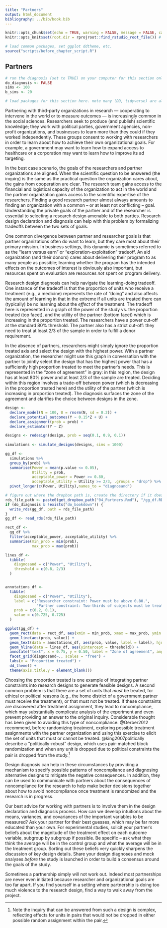 ```yaml
---
title: "Partners"
output: html_document
bibliography: ../bib/book.bib 
---
```


<!-- note do_bookdown is set in index.rmd, so we know if you're running just this .Rmd or compiling the book-->
```r
knitr::opts_chunk$set(echo = TRUE, warning = FALSE, message = FALSE, cache = FALSE)
knitr::opts_knit$set(root.dir = rprojroot::find_rstudio_root_file()) # files are all relative to RStudio project home
```

```r
# load common packages, set ggplot ddtheme, etc.
source("scripts/before_chapter_script.R")
```

<!-- start post here, do not edit above -->

## Partners

<!-- make sure to rename the section title below -->

```r
# run the diagnosis (set to TRUE) on your computer for this section only before pushing to Github. no diagnosis will ever take place on github.
do_diagnosis <- FALSE
sims <- 100
b_sims <- 20
```

```r
# load packages for this section here. note many (DD, tidyverse) are already available, see scripts/package-list.R
```

Partnering with third-party organizations in research --- cooperating to intervene in the world or to measure outcomes --- is increasingly common in the social sciences. Researchers seek to produce (and publish) scientific knowledge; they work with political parties, government agencies, non-profit organizations, and businesses to learn more than they could if they worked independently. These groups consent to working with researchers in order to learn about how to achieve their own organizational goals. For example, a government may want to learn how to expand access to healthcare or a corporation may want to learn how to improve its ad targeting. 

In the best case scenario, the goals of the researchers and partner organizations are aligned. When the scientific question to be answered (the inquiry) is the same as the practical question the organization cares about, the gains from cooperation are clear. The research team gains access to the financial and logistical capacity of the organization to act in the world and the partner organization gains access to the scientific expertise of the researchers. Finding a good research partner almost always amounts to finding an organization with a common -- or at least not conflicting -- goal. Understanding the private goals of the partner and of the researcher is essential to selecting a research design amenable to both parties. Research design declaration and diagnosis can help with this problem by formalizing tradeoffs between the two sets of goals.

One common divergence between partner and researcher goals is that partner organizations often do want to learn, but they care most about their primary mission. In business settings, this dynamic is sometimes referred to as the "learn versus earn" or "exploration-exploitation" tradeoff. An aid organization (and their donors) cares about delivering their program to as many people as possible; learning whether the program has the intended effects on the outcomes of interest is obviously also important, but resources spent on evaluation are resources *not* spent on program delivery.

Research design diagnosis can help navigate the learning-doing tradeoff. One instance of the tradeoff is that the proportion of units who receive a treatment (e.g., a medicine) represents the rate of "doing" and also affects the amount of learning in that in the extreme if all units are treated there can (typically) be no learning about the *effect* of the treatment. The tradeoff here is represented in a graph of the power of the study vs. the proportion treated (top facet), and the utility of the partner (bottom facet) which is increasing in the proportion treated. The researchers have a power cut-off at the standard 80% threshold. The partner also has a strict cut-off: they need to treat at least 2/3 of the sample in order to fulfill a donor requirement. 

In the absence of partners, researchers might simply ignore the proportion treated axis and select the design with the highest power. With a partner organization, the researcher might use this graph in conversation with the partner to jointly select the design that has the highest power that has a sufficiently high proportion treated to meet the partner's needs. This is represented in the "zone of agreement" in gray: in this region, the design has at least 80% power and at least 2/3 of the sample are treated. Deciding within this region involves a trade-off between power (which is decreasing in the proportion treated here) and the utility of the partner (which is increasing in proportion treated). The diagnosis surfaces the zone of the agreement and clarifies the choice between designs in the zone.

```r
design <- 
  declare_model(N = 100, U = rnorm(N, sd = 0.2)) +
  declare_potential_outcomes(Y ~ 0.15*Z + U) +
  declare_assignment(prob = prob) +
  declare_estimator(Y ~ Z)

designs <- redesign(design, prob = seq(0.1, 0.9, 0.1))
  
simulations <- simulate_designs(designs, sims = 1000)

gg_df <-
  simulations %>%
  group_by(prob) %>% 
  summarise(Power = mean(p.value <= 0.05),
            Utility = prob,
            acceptable_power = Power >= 0.80,
            acceptable_utility = Utility >= 2/3, .groups = "drop") %>% 
  pivot_longer(c(Power, Utility),names_to = "diagnosand")
```

```r
# figure out where the dropbox path is, create the directory if it doesn't exist, and name the RDS file
rds_file_path <- paste0(get_dropbox_path("04_Partners.Rmd"), "/gg_df.RDS")
if (do_diagnosis & !exists("do_bookdown")) {
  write_rds(gg_df, path = rds_file_path)
}
gg_df <- read_rds(rds_file_path)
```

```r
rect_df <- 
  gg_df %>%
  filter(acceptable_power, acceptable_utility) %>%
  summarise(min_prob = min(prob),
            max_prob = max(prob))

lines_df <-
  tibble(
    diagnosand = c("Power", "Utility"),
    threshold = c(0.8, 2/3)
  )


annotations_df <-
  tibble(
    diagnosand = c("Power", "Utility"),
    label = c("Researcher constraint: Power must be above 0.80.",
              "Partner constraint: Two-thirds of subjects must be treated."),
    prob = c(0.2, 0.1),
    value = c(0.725, 0.725)
  )

ggplot(gg_df) +
  geom_rect(data = rect_df, aes(xmin = min_prob, xmax = max_prob, ymin = 0, ymax = 1), alpha = 0.1) +
  geom_line(aes(prob, value)) +
  geom_text(data = annotations_df, aes(prob, value, label = label), hjust = 0) + 
  geom_hline(data = lines_df, aes(yintercept = threshold)) +
  annotate("text", x = 0.75, y = 0.50, label = "Zone of agreement", angle = 270, hjust = 0) + 
  facet_grid(diagnosand~., scales = "free") +
  labs(x = "Proportion treated") +
  dd_theme() + 
  theme(axis.title.y = element_blank())
```

Choosing the proportion treated is one example of integrating partner constraints into research designs to generate feasible designs. A second common problem is that there are a set of units that *must* be treated, for ethical or political reasons (e.g., the home district of a government partner must receive the treatment), or that must not be treated. If these constraints are discovered after treatment assignment, they lead to noncompliance, which may substantially complicate analysis of the experiment and even prevent providing an answer to the original inquiry. Considerable thought has been given to avoiding this type of noncompliance. @Gerber2012 recommend, before randomizing treatment, exploring possible treatment assignments with the partner organization and using this exercise to elicit the set of units that must or cannot be treated. @king2007politically describe a "politically-robust" design, which uses pair-matched block randomization and when any unit is dropped due to political constraints the pair is dropped from the study.^[Note the inquiry that can be answered from such a design is complex, reflecting effects for units in pairs that would not be dropped in either possible random assignment within the pair.] 

Design diagnosis can help in these circumstances by providing a mechanism to specify possible patterns of noncompliance and diagnosing alternative designs to mitigate the negative consequences. In addition, they can be used to communicate with partners about the consequences of noncompliance for the research to help make better decisions together about how to avoid noncompliance once treatment is randomized and the research is in progress.

Our best advice for working with partners is to involve them in the design declaration and diagnosis process. How can we develop intuitions about the means, variances, and covariances of the important variables to be measured? Ask your partner for their best guesses, which may be far more educated than your own. For experimental studies, solicit your partner's beliefs about the magnitude of the treatment effect on each outcome variable, subgroup by subgroup if possible. Be specific -- ask what they think the average will be in the control group and what the average will be in the treatment group. Sorting out these beliefs very quickly sharpens the discussion of key design details. Share your design diagnoses and mock analyses *before* the study is launched in order to build a consensus around the goals of the study.

Sometimes a partnership simply will not work out. Indeed most partnerships are never even initiated because researcher and organizational goals are too far apart. If you find yourself in a setting where partnership is doing too much violence to the research design, find a way to walk away from the project. 

<!-- ### Scattered thoughts -->

<!-- - Partnerships and ethics should be in here -->
<!-- - Research for Impact (@levine_2020) -->
<!-- - When to walk away -->
<!-- - Advice: there's usually a boss that gives you the green light, then staff people who actually help you. Our advice is to ensure that at least some meetings are with both the boss and the staff people so that the staff people know that the boss cares about the project and are therefore motivated to help you. A crucial person at the partner organization is the person who knows where the data are and how you can access them. Many people at partner organizations do not have this power, but you must be frequent touch.  -->
<!-- - In some cases, some member of the research staff can actually embed wiht the partner organization to ensure all the good things. -->
<!-- - Involve partners in PAP writing. -->
<!-- - when should partners be coauthors on the paper? -->




